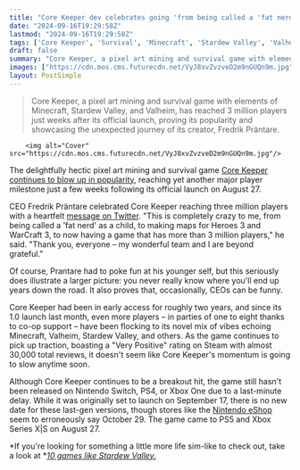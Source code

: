 ```yaml
---
title: "Core Keeper dev celebrates going 'from being called a 'fat nerd' as a child, to making maps for Heroes 3 and WarCraft 3, to now having a game that has more than 3 million players'"
date: "2024-09-16T19:29:58Z"
lastmod: "2024-09-16T19:29:58Z"
tags: ['Core Keeper', 'Survival', 'Minecraft', 'Stardew Valley', 'Valheim', 'Pixel Art', 'PC', 'Xbox Series X', 'PS5', 'Early Access']
draft: false
summary: "Core Keeper, a pixel art mining and survival game with elements of Minecraft, Stardew Valley, and Valheim, has reached 3 million players just weeks after its official launch, proving its popularity and showcasing the unexpected journey of its creator, Fredrik Präntare."
images: ["https://cdn.mos.cms.futurecdn.net/VyJ8xvZvzveD2m9nGUQn9m.jpg"]
layout: PostSimple
---
```

> Core Keeper, a pixel art mining and survival game with elements of Minecraft, Stardew Valley, and Valheim, has reached 3 million players just weeks after its official launch, proving its popularity and showcasing the unexpected journey of its creator, Fredrik Präntare.


        <img alt="Cover" src="https://cdn.mos.cms.futurecdn.net/VyJ8xvZvzveD2m9nGUQn9m.jpg"/>
        
The delightfully hectic pixel art mining and survival game [Core Keeper continues to blow up in popularity](https://www.gamesradar.com/games/survival/minecraft-meets-stardew-valley-in-the-excellent-survival-game-core-keeper-and-its-huge-10-launch-makes-its-creator-feel-he-must-be-dreaming/), reaching yet another major player milestone just a few weeks following its official launch on August 27. 

CEO Fredrik Präntare celebrated Core Keeper reaching three million players with a heartfelt [message on Twitter](https://x.com/prantare/status/1835677361741664618). "This is completely crazy to me, from being called a 'fat nerd' as a child, to making maps for Heroes 3 and WarCraft 3, to now having a game that has more than 3 million players," he said. "Thank you, everyone – my wonderful team and I are beyond grateful." 

Of course, Prantare had to poke fun at his younger self, but this seriously does illustrate a larger picture: you never really know where you'll end up years down the road. It also proves that, occasionally, CEOs can be funny.

Core Keeper had been in early access for roughly two years, and since its 1.0 launch last month, even more players – in parties of one to eight thanks to co-op support – have been flocking to its novel mix of vibes echoing Minecraft, Valheim, Stardew Valley, and others. As the game continues to pick up traction, boasting a "Very Positive" rating on Steam with almost 30,000 total reviews, it doesn't seem like Core Keeper's momentum is going to slow anytime soon.

Although Core Keeper continues to be a breakout hit, the game still hasn't been released on Nintendo Switch, PS4, or Xbox One due to a last-minute delay. While it was originally set to launch on September 17, there is no new date for these last-gen versions, though stores like the [Nintendo eShop](https://www.gamesradar.com/tag/nintendo-eshop/) seem to erroneously say October 29. The game came to PS5 and Xbox Series X|S on August 27. 

*If you're looking for something a little more life sim-like to check out, take a look at *[<em>10 games like Stardew Valley.</em>](https://www.gamesradar.com/games-like-stardew-valley/)  
        